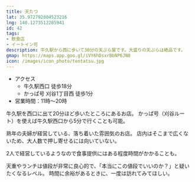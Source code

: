 ```yaml
---
title: 天たつ
lat: 35.972792804523216
lng: 140.1273512285941
id: 42
tags:
- 飲食店
- イートイン可
description: 牛久駅から西に歩いて30分の天ぷら屋です。大盛りの天ぷらは絶品です。
gmap: https://maps.app.goo.gl/iVY6hDsxrBbNP6JN8
icon: /images/icon_photo/tentatsu.jpg
---
```


<LinkedImage
  basename="nato_blooming/tentasu-sign"
/>

- アクセス
  - 牛久駅西口 徒歩18分
  - かっぱ号 刈谷1丁目西 徒歩1分
- 営業時間：11時～20時

牛久駅を西口に出て20分ほど歩いたところにあるお店。
かっぱ号（刈谷ルート）を使えば牛久駅西口から5分で行くことも可能。

熟年の夫婦が経営している、落ち着いた雰囲気のお店。
店内はそこまで広くないため、大人数で押し寄せるには向いていない。

2人で経営しているようなので食事提供にはある程度時間がかかることも。

天重やランチは値段が非常に良心的で、「本当にこの値段でいいのか？」と疑いたくなるレベル。
時間に余裕があるときに、一度は訪れてみてほしい。

<LinkedImage
  basename="hamyu044/tentasu-menu1"
/>

<LinkedImage
  basename="nato_blooming/tentasu-menu2"
/>
